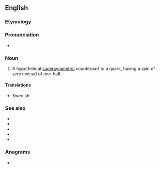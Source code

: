 ==English==

===Etymology===
{{prefix|s|quark|lang=en}}

===Pronunciation===
* {{IPA|/skwɑːk/|lang=en}}

===Noun===
{{en-noun}}

# {{lb|en|particle}} A hypothetical [[supersymmetric]] counterpart to a quark, having a spin of zero instead of one-half.

====Translations====
{{trans-top|hypothetical particle}}
* Swedish: {{t|sv|skvark|c}}
{{trans-mid}}
{{trans-bottom}}

===See also===
* {{l|en|down squark}}
* {{l|en|up squark}}
* {{l|en|strange squark}}
* {{l|en|bottom squark}}
* {{l|en|top squark}}

===Anagrams===
* {{anagrams|en|quarks}}
